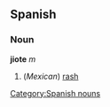 == Spanish == 
=== Noun === 
'''jiote''' ''m'' 
# (''Mexican'') [[rash]] 
[[Category:Spanish nouns]]